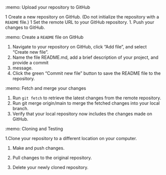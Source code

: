 :memo: Upload your repository to GitHub

1   Create a new repository on GitHub. (Do not initialize the repository with a `README` file.)
1   Set the remote URL to your GitHub repository.
1.  Push your changes to GitHub.

:memo: Create a `README` file on GitHub

1. Navigate to your repository on GitHub, click "Add file", and select "Create new file".
1. Name the file README.md, add a brief description of your project, and provide a commit 
1. message.
1. Click the green "Commit new file" button to save the README file to the repository.

:memo: Fetch and merge your changes

1. Run `git fetch` to retrieve the latest changes from the remote repository.
1. Run git merge origin/main to merge the fetched changes into your local branch.
1. Verify that your local repository now includes the changes made on GitHub.

:memo: Cloning and Testing 

1.Clone your repository to a different location on your computer.

1. Make and push changes.

1. Pull changes to the original repository.

1. Delete your newly cloned repository.